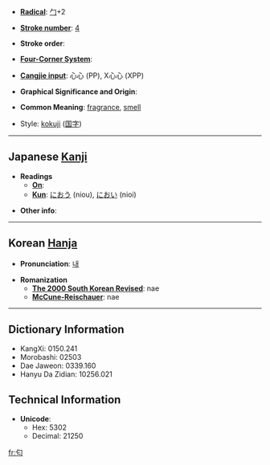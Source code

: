 * '''[[Wiktionary:Chinese radical index| Radical]]''': [[Wiktionary:Chinese radical index 勹|勹]]+2

* '''[[Wiktionary:Chinese total strokes index|Stroke number]]''': [[Wiktionary:Chinese total strokes index 4|4]]

* '''Stroke order''': 

* '''[[Wiktionary:Chinese four corner index|Four-Corner System]]''': 

* '''[[Wiktionary:Chinese Cangjie index|Cangjie input]]''': 心心 (PP), X心心 (XPP)

* '''Graphical Significance and Origin''': 

* '''Common Meaning''': [[fragrance]], [[smell]]

* Style: [[kokuji]] ([[国字]])

----

== Japanese [[Kanji]] ==

* '''Readings'''
** '''[[On]]''': 
** '''[[Kun]]''': [[におう]] (niou), [[におい]] (nioi)

* '''Other info''':  

----

== Korean [[Hanja]] ==

* '''Pronunciation''': [[내]]

* '''Romanization'''
** '''[[The 2000 South Korean Revised Romanization|The 2000 South Korean Revised]]''': nae
** '''[[McCune-Reischauer]]''': nae

----

== Dictionary Information ==

* KangXi: 0150.241
* Morobashi: 02503
* Dae Jaweon: 0339.160
* Hanyu Da Zidian: 10256.021

== Technical Information ==

* '''Unicode''':
** Hex: 5302
** Decimal: 21250

[[fr:匂]]